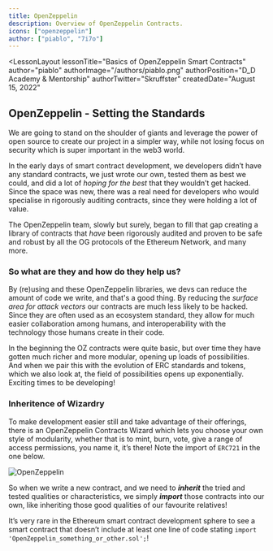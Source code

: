 ```yaml
---
title: OpenZeppelin
description: Overview of OpenZeppelin Contracts.
icons: ["openzeppelin"]
author: ["piablo", "7i7o"]
---
```



<LessonLayout
   lessonTitle="Basics of OpenZeppelin Smart Contracts" 
   author="piablo"
   authorImage="/authors/piablo.png"
   authorPosition="D_D Academy & Mentorship"
   authorTwitter="Skruffster"
   createdDate="August 15, 2022"
>

## OpenZeppelin - Setting the Standards

We are going to stand on the shoulder of giants and leverage the power of open
source to create our project in a simpler way, while not losing focus on
security which is super important in the web3 world.

In the early days of smart contract development, we developers didn’t have any
standard contracts, we just wrote our own, tested them as best we could, and did
a lot of _hoping for the best_ that they wouldn’t get hacked. Since the space
was new, there was a real need for developers who would specialise in rigorously
auditing contracts, since they were holding a lot of value.

The OpenZeppelin team, slowly but surely, began to fill that gap creating a
library of contracts that _have_ been rigorously audited and proven to be safe
and robust by all the OG protocols of the Ethereum Network, and many more.

### So what are they and how do they help us?

By (re)using and these OpenZeppelin libraries, we devs can reduce the amount of
code we write, and that's a good thing. By reducing the _surface area for attack
vectors_ our contracts are much less likely to be hacked. Since they are often
used as an ecosystem standard, they allow for much easier collaboration among
humans, and interoperability with the technology those humans create in their
code.

In the beginning the OZ contracts were quite basic, but over time they have
gotten much richer and more modular, opening up loads of possibilities. And when
we pair this with the evolution of ERC standards and tokens, which we also look
at, the field of possibilities opens up exponentially. Exciting times to be
developing!

### Inheritence of Wizardry

To make development easier still and take advantage of their offerings, there is
an OpenZeppelin Contracts Wizard which lets you choose your own style of modularity,
whether that is to mint, burn, vote, give a range of access permissions, you
name it, it’s there! Note the import of `ERC721` in the one below.

![OpenZeppelin](/assets/lessons/open_zeppelin/ERC721.Ownable.png)

So when we write a new contract, and we need to **_inherit_** the tried and
tested qualities or characteristics, we simply **_import_** those contracts into
our own, like inheriting those good qualities of our favourite relatives!

It’s very rare in the Ethereum smart contract development sphere to see a smart
contract that doesn’t include at least one line of code stating
`import 'OpenZeppelin_something_or_other.sol';`!

</LessonLayout>
